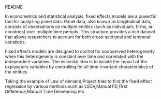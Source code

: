 README

In econometrics and statistical analysis, fixed effects models are a powerful tool for analyzing panel data. Panel data, also known as longitudinal data, consists of observations on multiple entities (such as individuals, firms, or countries) over multiple time periods. This structure provides a rich dataset that allows researchers to account for both cross-sectional and temporal variations.

Fixed effects models are designed to control for unobserved heterogeneity when this heterogeneity is constant over time and correlated with the independent variables. The essential idea is to isolate the impact of the explanatory variables by controlling for all time-invariant characteristics of the entities.


Taking the example of Law of demand,Project tries to find the fixed effect regression by various methods such as LSDV,Manual FD,First Difference,Manual Time Demeaning etc.